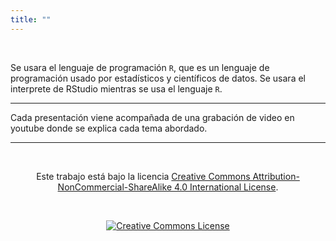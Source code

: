 ```yaml
---
title: ""
---
```


<br>

<i class="fas fa-wrench"></i> Se usara el lenguaje de programación `R`, que es un lenguaje de programación usado por estadísticos y científicos de datos. Se usara el interprete de RStudio mientras se usa el lenguaje `R`.

<hr>

<i class="fab fa-youtube"></i> Cada presentación viene acompañada de una grabación de video en youtube donde se explica cada tema abordado.

<hr>

<!--<i class="fas fa-wrench"></i> Todas las reuniones se realizarán en zoom. Solo puede asistir a las reuniones si utiliza un correo electrónico autorizado por la U de A.-->

<br>

<section style="text-align: center;">Este trabajo está bajo la licencia <a rel="license" href="http://creativecommons.org/licenses/by-nc-sa/4.0/">Creative Commons Attribution-NonCommercial-ShareAlike 4.0 International License</a>.</section>

<br>

<section style="text-align: center;"><a rel="license" href="http://creativecommons.org/licenses/by-nc-sa/4.0/"><img alt="Creative Commons License" style="border-width:0" src="https://i.creativecommons.org/l/by-nc-sa/4.0/88x31.png" /></a><br/></section>
